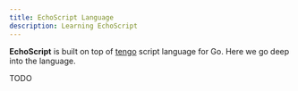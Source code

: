 ```yaml
---
title: EchoScript Language
description: Learning EchoScript
---
```



**EchoScript** is built on top of [tengo](https://github.com/d5/tengo) script language for Go.
Here we go deep into the language.

TODO
